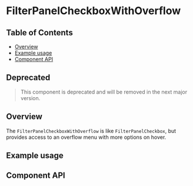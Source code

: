 
# FilterPanelCheckboxWithOverflow

## Table of Contents

- [Overview](#overview)
- [Example usage](#example-usage)
- [Component API](#component-api)

## Deprecated

> This component is deprecated and will be removed in the next major version.


## Overview

The `FilterPanelCheckboxWithOverflow` is like `FilterPanelCheckbox`, but
provides access to an overflow menu with more options on hover.

## Example usage

<Canvas>
  <Story of={FilterPanelCheckboxWithOverflowStories.Default} />
</Canvas>

## Component API

<Controls />
